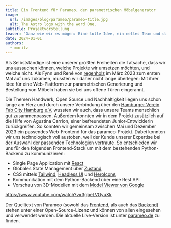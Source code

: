 ```yaml
---
title: Ein Frontend für Parameo, den parametrischen Möbelgenerator
image:
  url: /images/blog/parameo/parameo-title.jpg
  alt: The Astro logo with the word One.
subtitle: Projektvorstellung
teaser: "Ganz wie wir es mögen: Eine tolle Idee, ein nettes Team und dazu auch noch Open Source. Für unseren Kunden regenholz haben wir in der zweiten Jahreshälfte 2023 ein modernes Frontend für parametrische Open-Source-Möbel gebaut."
date: 2024-01-01
authors:
  - moritz
---
```


Als Selbstständige ist eine unserer größten Freiheiten die Tatsache, dass wir uns aussuchen können, welche Projekte wir umsetzen möchten, und welche nicht. Als Fynn und René von [regenholz](https://regenholz.de) im März 2023 zum ersten Mal auf uns zukamen, mussten wir daher nicht lange überlegen: Mit ihrer Idee für eine Web-Plattform zur parametrischen Generierung und Bestellung von Möbeln haben sie bei uns offene Türen eingerannt.

Die Themen Handwerk, Open Source und Nachhaltigkeit liegen uns schon lange am Herz und durch unsere Verbindung über den [Hamburger Verein Fab City Hamburg e.V.](https://fabcity.hamburg) wussten wir auch, dass unsere Teams menschlich gut zusammenpassen. Außerdem konnten wir in dem Projekt zusätzlich auf die Hilfe von Agustina Carrion, einer befreundeten Junior-Entwicklerin zurückgreifen. So konnten wir gemeinsam zwischen Mai und Dezember 2023 ein passendes Web-Frontend für das parameo-Projekt. Dabei konnten wir uns technologisch voll austoben, weil der Kunde unserer Expertise bei der Auswahl der passenden Technologien vertraute. So entschieden wir uns für den folgenden Frontend-Stack um mit dem bestehenden Python-Backend zu kommunizieren:

- Single Page Application mit [React](https://react.dev/)
- Globales State Management über [Zustand](https://github.com/pmndrs/zustand)
- CSS mittels [Tailwind](https://tailwindcss.com/), [Headless UI](https://headlessui.com/) und [HeroIcons](https://heroicons.com/)
- Kommunikation mit dem Python-Backend über eine Rest API
- Vorschau von 3D-Modellen mit dem [Model Viewer von Google](https://modelviewer.dev/)

https://www.youtube.com/watch?v=3gbeLVOyuXk

Der Quelltext von Parameo (sowohl das [Frontend](https://gitlab.regenholz.de/bat/parameo-frontend), als auch das [Backend](https://gitlab.regenholz.de/bat/bat-dev)) stehen unter einer Open-Source-Lizenz und können von allen eingesehen und verwendet werden. Die aktuelle Live-Version ist unter [parameo.de](https://parameo.de) zu finden.
